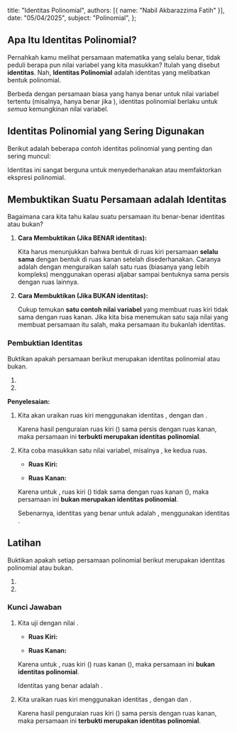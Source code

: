   title: "Identitas Polinomial",
  authors: [{ name: "Nabil Akbarazzima Fatih" }],
  date: "05/04/2025",
  subject: "Polinomial",
};

## Apa Itu Identitas Polinomial?

Pernahkah kamu melihat persamaan matematika yang selalu benar, tidak peduli berapa pun nilai variabel yang kita masukkan? Itulah yang disebut **identitas**. Nah, **Identitas Polinomial** adalah identitas yang melibatkan bentuk polinomial.

Berbeda dengan persamaan biasa yang hanya benar untuk nilai variabel tertentu (misalnya, <InlineMath math="x + 2 = 5" /> hanya benar jika <InlineMath math="x=3" />), identitas polinomial berlaku untuk *semua* kemungkinan nilai variabel.

## Identitas Polinomial yang Sering Digunakan

Berikut adalah beberapa contoh identitas polinomial yang penting dan sering muncul:

<div className="flex flex-col gap-4">
  <BlockMath math="a^2 - b^2 = (a + b)(a - b)" />
  <BlockMath math="(a + b)^2 = a^2 + 2ab + b^2" />
  <BlockMath math="(a - b)^2 = a^2 - 2ab + b^2" />
  <BlockMath math="a^3 + b^3 = (a + b)(a^2 - ab + b^2)" />
  <BlockMath math="a^3 - b^3 = (a - b)(a^2 + ab + b^2)" />
  <BlockMath math="(a + b)^3 = a^3 + 3a^2b + 3ab^2 + b^3" />
  <BlockMath math="(a - b)^3 = a^3 - 3a^2b + 3ab^2 - b^3" />
</div>

Identitas ini sangat berguna untuk menyederhanakan atau memfaktorkan ekspresi polinomial.

## Membuktikan Suatu Persamaan adalah Identitas

Bagaimana cara kita tahu kalau suatu persamaan itu benar-benar identitas atau bukan?

1.  **Cara Membuktikan (Jika BENAR identitas):**

    Kita harus menunjukkan bahwa bentuk di ruas kiri persamaan **selalu sama** dengan bentuk di ruas kanan setelah disederhanakan. Caranya adalah dengan menguraikan salah satu ruas (biasanya yang lebih kompleks) menggunakan operasi aljabar sampai bentuknya sama persis dengan ruas lainnya.

2.  **Cara Membuktikan (Jika BUKAN identitas):**

    Cukup temukan **satu contoh nilai variabel** yang membuat ruas kiri tidak sama dengan ruas kanan. Jika kita bisa menemukan satu saja nilai yang membuat persamaan itu salah, maka persamaan itu bukanlah identitas.

### Pembuktian Identitas

Buktikan apakah persamaan berikut merupakan identitas polinomial atau bukan.

1. <InlineMath math="(2x^2 - y^2)^2 = 4x^4 - 4x^2y^2 + y^4" />
2. <InlineMath math="(2a - 5)(2a + 5) = 4a^2 - 20a + 25" />

**Penyelesaian:**

1. Kita akan uraikan ruas kiri menggunakan identitas <InlineMath math="(A - B)^2 = A^2 - 2AB + B^2" />, dengan <InlineMath math="A = 2x^2" /> dan <InlineMath math="B = y^2" />.

   <div className="flex flex-col gap-4">
     <BlockMath math="(2x^2 - y^2)^2 = (2x^2)^2 - 2(2x^2)(y^2) + (y^2)^2" />
     <BlockMath math="= 4x^4 - 4x^2y^2 + y^4" />
   </div>

   Karena hasil penguraian ruas kiri (<InlineMath math="4x^4 - 4x^2y^2 + y^4" />) sama persis dengan ruas kanan, maka persamaan ini **terbukti merupakan identitas polinomial**.

2. Kita coba masukkan satu nilai variabel, misalnya <InlineMath math="a = 0" />, ke kedua ruas.

   - **Ruas Kiri:**

     <div className="flex flex-col gap-4">
       <BlockMath math="(2a - 5)(2a + 5) = (2(0) - 5)(2(0) + 5)" />
       <BlockMath math="= (0 - 5)(0 + 5)" />
       <BlockMath math="= (-5)(5)" />
       <BlockMath math="= -25" />
     </div>

   - **Ruas Kanan:**

     <div className="flex flex-col gap-4">
       <BlockMath math="4a^2 - 20a + 25 = 4(0)^2 - 20(0) + 25" />
       <BlockMath math="= 4(0) - 0 + 25" />
       <BlockMath math="= 0 - 0 + 25" />
       <BlockMath math="= 25" />
     </div>

   Karena untuk <InlineMath math="a = 0" />, ruas kiri (<InlineMath math="-25" />) tidak sama dengan ruas kanan (<InlineMath math="25" />), maka persamaan ini **bukan merupakan identitas polinomial**.

   Sebenarnya, identitas yang benar untuk <InlineMath math="(2a-5)(2a+5)" /> adalah <InlineMath math="(2a)^2 - 5^2 = 4a^2 - 25" />, menggunakan identitas <InlineMath math="(A-B)(A+B) = A^2-B^2" />.

## Latihan

Buktikan apakah setiap persamaan polinomial berikut merupakan identitas polinomial atau bukan.

1. <InlineMath math="(2m - 3)^3 = 8m^3 - 27" />
2. <InlineMath math="(2x - 3)^2 + 5 = 4x^2 - 12x + 14" />

### Kunci Jawaban

1. Kita uji dengan nilai <InlineMath math="m = 1" />.

   - **Ruas Kiri:**

     <div className="flex flex-col gap-4">
       <BlockMath math="(2m - 3)^3 = (2(1) - 3)^3" />
       <BlockMath math="= (2 - 3)^3" />
       <BlockMath math="= (-1)^3" />
       <BlockMath math="= -1" />
     </div>

   - **Ruas Kanan:**

     <div className="flex flex-col gap-4">
       <BlockMath math="8m^3 - 27 = 8(1)^3 - 27" />
       <BlockMath math="= 8(1) - 27" />
       <BlockMath math="= 8 - 27" />
       <BlockMath math="= -19" />
     </div>

   Karena untuk <InlineMath math="m=1" />, ruas kiri (<InlineMath math="-1" />) <InlineMath math="\neq" /> ruas kanan (<InlineMath math="-19" />), maka persamaan ini **bukan identitas polinomial**.
   
   Identitas yang benar adalah <InlineMath math="(2m-3)^3 = (2m)^3 - 3(2m)^2(3) + 3(2m)(3)^2 - 3^3 = 8m^3 - 36m^2 + 54m - 27" />.

2. Kita uraikan ruas kiri menggunakan identitas <InlineMath math="(A - B)^2 = A^2 - 2AB + B^2" />, dengan <InlineMath math="A = 2x" /> dan <InlineMath math="B = 3" />.

   <div className="flex flex-col gap-4">
     <BlockMath math="(2x - 3)^2 + 5 = [(2x)^2 - 2(2x)(3) + (3)^2] + 5" />
     <BlockMath math="= [4x^2 - 12x + 9] + 5" />
     <BlockMath math="= 4x^2 - 12x + 9 + 5" />
     <BlockMath math="= 4x^2 - 12x + 14" />
   </div>

   Karena hasil penguraian ruas kiri (<InlineMath math="4x^2 - 12x + 14" />) sama persis dengan ruas kanan, maka persamaan ini **terbukti merupakan identitas polinomial**.
